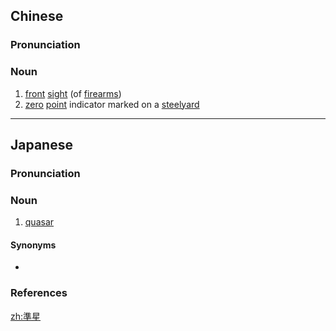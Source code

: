 {{also|准星}}
==Chinese==
{{zh-forms|s=准星}}

===Pronunciation===
{{zh-pron
|m=zhǔnxīng
|c=zeon2 sing1
|mn=qz,xm,zz:chún-seng/qz,xm:chún-chhiⁿ/zz:chún-chheⁿ
|cat=n
}}

===Noun===
{{zh-noun}}

# [[front]] [[sight]] (of [[firearm]]s)​
# [[zero]] [[point]] indicator marked on a [[steelyard]]

----

==Japanese==
{{wikipedia|lang=ja}}
{{ja-kanjitab|じゅん|せい|yomi=o}}

===Pronunciation===
{{ja-pron|yomi=o|じゅんせい|acc=0|acc_ref=DJR}}

===Noun===
{{ja-noun|じゅんせい}}

# {{lb|ja|galaxy|sort=しゅんせい'}} [[quasar]]

====Synonyms====
* {{ja-r|クエーサー}}

===References===
<references/>

[[zh:準星]]